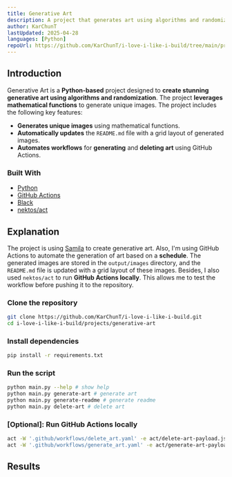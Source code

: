 ```yaml
---
title: Generative Art
description: A project that generates art using algorithms and randomization.
author: KarChunT
lastUpdated: 2025-04-28
languages: [Python]
repoUrl: https://github.com/KarChunT/i-love-i-like-i-build/tree/main/projects/generative-art
---
```


## Introduction

Generative Art is a **Python-based** project designed to **create stunning generative art using algorithms and randomization**. The project **leverages mathematical functions** to generate unique images. The project includes the following key features:

- **Generates unique images** using mathematical functions.
- **Automatically updates** the `README.md` file with a grid layout of generated images.
- **Automates workflows** for **generating** and **deleting art** using GitHub Actions.

### Built With

- [Python](https://www.python.org/)
- [GitHub Actions](https://docs.github.com/en/actions)
- [Black](https://github.com/psf/black)
- [nektos/act](https://github.com/nektos/act)

## Explanation

The project is using [Samila](https://www.samila.site/) to create generative art. Also, I'm using GitHub Actions to automate the generation of art based on a **schedule**. The generated images are stored in the `output/images` directory, and the `README.md` file is updated with a grid layout of these images. Besides, I also used `nektos/act` to run **GitHub Actions locally**. This allows me to test the workflow before pushing it to the repository.

<Steps>

### Clone the repository

```bash
git clone https://github.com/KarChunT/i-love-i-like-i-build.git
cd i-love-i-like-i-build/projects/generative-art
```

### Install dependencies

```bash
pip install -r requirements.txt
```

### Run the script

```bash
python main.py --help # show help
python main.py generate-art # generate art
python main.py generate-readme # generate readme
python main.py delete-art # delete art
```

### [Optional]: Run GitHub Actions locally

```bash
act -W '.github/workflows/delete_art.yaml' -e act/delete-art-payload.json
act -W '.github/workflows/generate_art.yaml' -e act/generate-art-payload.json
```

</Steps>

## Results

<div className="mt-6 grid grid-cols-3 gap-2">
  <ImageZoom src="../../../projects/generative-art/281ccef6-bd1f-4b65-8273-68de35b26010.webp" width="300" height="300" alt='generative-art' />

  <ImageZoom src="../../../projects/generative-art/f8121acf-e1db-4d84-a9e0-9f459d9789b2.webp" width="300" height="300" alt='generative-art2' />

  <ImageZoom src="../../../projects/generative-art/d0b03258-fb64-4388-b1a8-03da844671e9.webp" width="300" height="300" alt='generative-art3' />
</div>